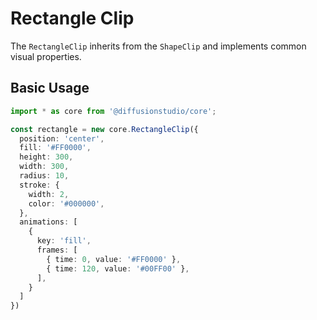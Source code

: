 # Rectangle Clip

The `RectangleClip` inherits from the `ShapeClip` and implements common visual properties.

## Basic Usage

```typescript
import * as core from '@diffusionstudio/core';

const rectangle = new core.RectangleClip({
  position: 'center',
  fill: '#FF0000',
  height: 300,
  width: 300,
  radius: 10,
  stroke: {
    width: 2,
    color: '#000000',
  },
  animations: [
    {
      key: 'fill',
      frames: [
        { time: 0, value: '#FF0000' },
        { time: 120, value: '#00FF00' },
      ],
    }
  ]
})
```
